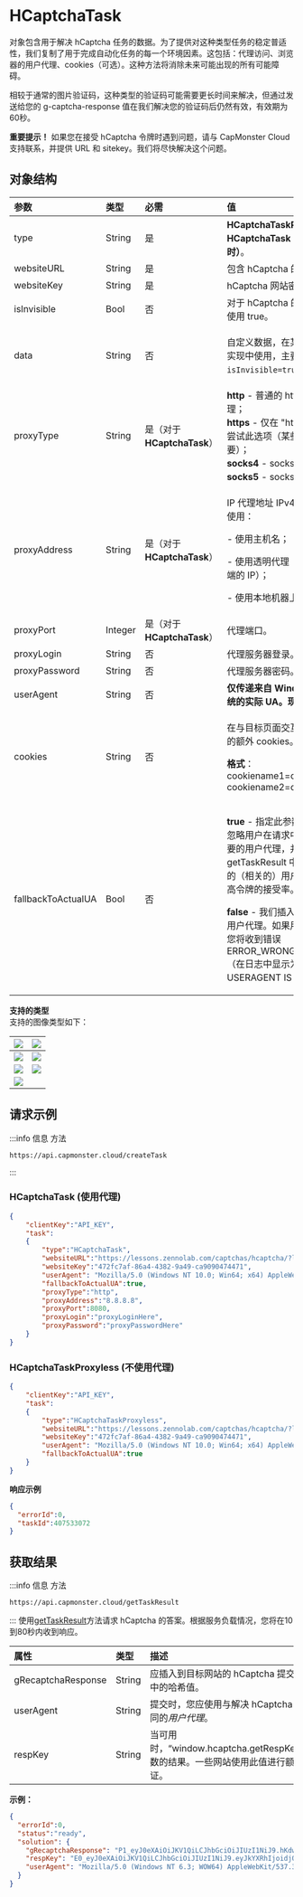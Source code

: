 ﻿---
sidebar_position: 4
sidebar_label: HCaptchaTask
---

# HCaptchaTask
对象包含用于解决 hCaptcha 任务的数据。为了提供对这种类型任务的稳定普适性，我们复制了用于完成自动化任务的每一个环境因素。这包括：代理访问、浏览器的用户代理、cookies（可选）。这种方法将消除未来可能出现的所有可能障碍。

相较于通常的图片验证码，这种类型的验证码可能需要更长时间来解决，但通过发送给您的 g-captcha-response 值在我们解决您的验证码后仍然有效，有效期为60秒。

**重要提示！** 如果您在接受 hCaptcha 令牌时遇到问题，请与 CapMonster Cloud 支持联系，并提供 URL 和 sitekey。我们将尽快解决这个问题。

## **对象结构**

|**参数**|**类型**|**必需**|**值**|
| :- | :- | :- | :- |
|type|String|是|**HCaptchaTaskProxyless** 或 **HCaptchaTask（使用代理时）**。|
|websiteURL|String|是|包含 hCaptcha 的网页地址。|
|websiteKey|String|是|hCaptcha 网站密钥。|
|isInvisible|Bool|否|对于 hCaptcha 的隐形版本，请使用 true。|
|data|String|否|<p>自定义数据，在某些 hCaptcha 实现中使用，主要与 `isInvisible=true` 配合使用。</p>|
|proxyType|String|是（对于 **HCaptchaTask**）|**http** - 普通的 http/https 代理；<br />**https** - 仅在 "http" 不起作用时尝试此选项（某些自定义代理需要）；<br />**socks4** - socks4 代理；<br />**socks5** - socks5 代理。|
|proxyAddress|String|是（对于 **HCaptchaTask**）|<p>IP 代理地址 IPv4/IPv6。不允许使用：</p><p>- 使用主机名；</p><p>- 使用透明代理（可以看到客户端的 IP）；</p><p>- 使用本地机器上的代理。</p>|
|proxyPort|Integer|是（对于 **HCaptchaTask**）|代理端口。|
|proxyLogin|String|否|代理服务器登录。|
|proxyPassword|String|否|代理服务器密码。|
|userAgent|String|否|**仅传递来自 Windows 操作系统的实际 UA。现在是：**|
|cookies|String|否|<p>在与目标页面交互期间必须使用的额外 cookies。</p><p>**格式**：cookiename1=cookievalue1; cookiename2=cookievalue2</p>|
|fallbackToActualUA|Bool|否|<p>**true** - 指定此参数时，我们将忽略用户在请求中发送的无关紧要的用户代理，并在 getTaskResult 中返回我们自己的（相关的）用户代理。这将提高令牌的接受率。</p><p>**false** - 我们插入请求中指定的用户代理。如果用户代理无效，您将收到错误 ERROR\_WRONG\_USERAGENT（在日志中显示为 USERAGENT IS EXPIRED）。</p>|

**支持的类型**<br/>
支持的图像类型如下：

|![](Aspose.Words.fa5d4495-c9e9-41f5-8cb9-c4b900b4bbcf.001.png)|![](Aspose.Words.fa5d4495-c9e9-41f5-8cb9-c4b900b4bbcf.002.png)|
| :- | :- |
|![](Aspose.Words.fa5d4495-c9e9-41f5-8cb9-c4b900b4bbcf.003.png)|![](Aspose.Words.fa5d4495-c9e9-41f5-8cb9-c4b900b4bbcf.004.png)|
|![](Aspose.Words.fa5d4495-c9e9-41f5-8cb9-c4b900b4bbcf.005.png)|![](Aspose.Words.fa5d4495-c9e9-41f5-8cb9-c4b900b4bbcf.006.png)|
|![](25940532.png)|

## **请求示例**

:::info 信息 方法
```http
https://api.capmonster.cloud/createTask
```
:::
### HCaptchaTask (使用代理)
```json
{
    "clientKey":"API_KEY",
    "task":
    {
        "type":"HCaptchaTask",
        "websiteURL":"https://lessons.zennolab.com/captchas/hcaptcha/?level=easy",
        "websiteKey":"472fc7af-86a4-4382-9a49-ca9090474471",
        "userAgent": "Mozilla/5.0 (Windows NT 10.0; Win64; x64) AppleWebKit/537.36 (KHTML, like Gecko) Chrome/125.0.0.0 Safari/537.36",
        "fallbackToActualUA":true,
        "proxyType":"http",
        "proxyAddress":"8.8.8.8",
        "proxyPort":8080,
        "proxyLogin":"proxyLoginHere",
        "proxyPassword":"proxyPasswordHere"
    }
}
```
### HCaptchaTaskProxyless (不使用代理)
```json
{
    "clientKey":"API_KEY",
    "task":
    {
        "type":"HCaptchaTaskProxyless",
        "websiteURL":"https://lessons.zennolab.com/captchas/hcaptcha/?level=easy",
        "websiteKey":"472fc7af-86a4-4382-9a49-ca9090474471",
        "userAgent": "Mozilla/5.0 (Windows NT 10.0; Win64; x64) AppleWebKit/537.36 (KHTML, like Gecko) Chrome/125.0.0.0 Safari/537.36",
        "fallbackToActualUA":true
    }
}
```

**响应示例**
```json
{
  "errorId":0,
  "taskId":407533072
}
```
## **获取结果**
:::info 信息 方法
``` http
https://api.capmonster.cloud/getTaskResult
```
:::
使用[getTaskResult](../api/methods/get-task-result.md)方法请求 hCaptcha 的答案。根据服务负载情况，您将在10到80秒内收到响应。

|**属性**|**类型**|**描述**|
| :- | :- | :- |
|gRecaptchaResponse|String|应插入到目标网站的 hCaptcha 提交表单中的哈希值。|
|userAgent|String|提交时，您应使用与解决 hCaptcha 时相同的*用户代理*。|
|respKey|String|当可用时，“window.hcaptcha.getRespKey()”函数的结果。一些网站使用此值进行额外验证。|


**示例：**
```json
{
  "errorId":0,
  "status":"ready",
  "solution": {
    "gRecaptchaResponse": "P1_eyJ0eXAiOiJKV1QiLCJhbGciOiJIUzI1NiJ9.hKdwYXNza2V5xQb9JvlblBqjTdKpourvlRNpOZLvJb0yJRmsXVFVjyxFWlL1wdYBXaPyFtnxwy2ukbMgwWn62-cjSc98Iw2XIPYWg5MNDKS4_7tBIhjY0PienoKy1...",
    "respKey": "E0_eyJ0eXAiOiJKV1QiLCJhbGciOiJIUzI1NiJ9.eyJkYXRhIjoidjQ3RjlqZGFYTllFQXlZZFYyRTlaWlBVQUdLaFpPakpRNjBXRTljVW40VnY3NnhuN2V3R0wwVWd1MW1Wai90WEdoYmt5a2NqVGlGdWpsSlpmVjcza...",
    "userAgent": "Mozilla/5.0 (Windows NT 6.3; WOW64) AppleWebKit/537.36 (KHTML, like Gecko) Chrome/125.0.0.0 Safari/537.36"
  }
}
```
